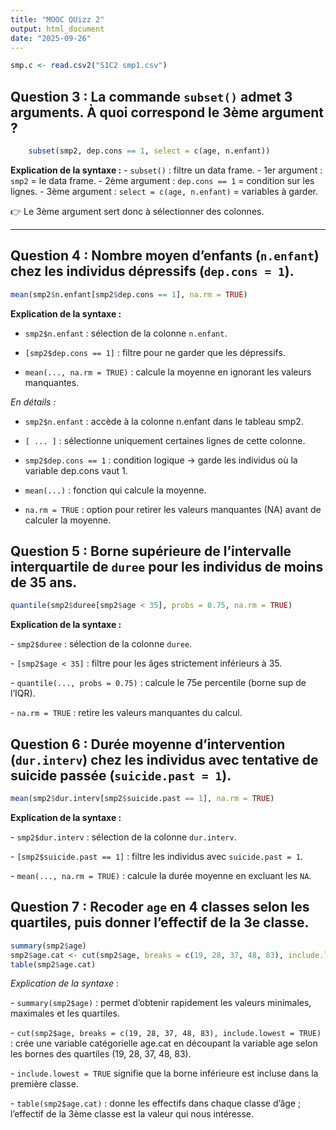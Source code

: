 ```yaml
---
title: "MOOC QUizz 2"
output: html_document
date: "2025-09-26"
---
```


```r
smp.c <- read.csv2("S1C2 smp1.csv")
```

## Question 3 : La commande `subset()` admet 3 arguments. À quoi correspond le 3ème argument ?

```r
    subset(smp2, dep.cons == 1, select = c(age, n.enfant))
```

**Explication de la syntaxe :** - `subset()` : filtre un data frame. - 1er argument : `smp2` = le data frame. - 2ème argument : `dep.cons == 1` = condition sur les lignes. - 3ème argument : `select = c(age, n.enfant)` = variables à garder.

👉 Le 3ème argument sert donc à sélectionner des colonnes.

------------------------------------------------------------------------

## Question 4 : Nombre moyen d’enfants (`n.enfant`) chez les individus dépressifs (`dep.cons = 1`).

```r
mean(smp2$n.enfant[smp2$dep.cons == 1], na.rm = TRUE)
```

**Explication de la syntaxe :**

-   `smp2$n.enfant` : sélection de la colonne `n.enfant`.

-   `[smp2$dep.cons == 1]` : filtre pour ne garder que les dépressifs.

-   `mean(..., na.rm = TRUE)` : calcule la moyenne en ignorant les valeurs manquantes.

*En détails :*

-   `smp2$n.enfant` : accède à la colonne n.enfant dans le tableau smp2.

-   `[ ... ]` : sélectionne uniquement certaines lignes de cette colonne.

-   `smp2$dep.cons == 1` : condition logique → garde les individus où la variable dep.cons vaut 1.

-   `mean(...)` : fonction qui calcule la moyenne.

-   `na.rm = TRUE` : option pour retirer les valeurs manquantes (NA) avant de calculer la moyenne.

## Question 5 : Borne supérieure de l’intervalle interquartile de `duree` pour les individus de moins de 35 ans.

```r
quantile(smp2$duree[smp2$age < 35], probs = 0.75, na.rm = TRUE)
```

**Explication de la syntaxe :**

\- `smp2$duree` : sélection de la colonne `duree`.

\- `[smp2$age < 35]` : filtre pour les âges strictement inférieurs à 35.

\- `quantile(..., probs = 0.75)` : calcule le 75e percentile (borne sup de l’IQR).

\- `na.rm = TRUE` : retire les valeurs manquantes du calcul.

## Question 6 : Durée moyenne d’intervention (`dur.interv`) chez les individus avec tentative de suicide passée (`suicide.past = 1`).

```r
mean(smp2$dur.interv[smp2$suicide.past == 1], na.rm = TRUE)
```

**Explication de la syntaxe :**

\- `smp2$dur.interv` : sélection de la colonne `dur.interv`.

\- `[smp2$suicide.past == 1]` : filtre les individus avec `suicide.past = 1`.

\- `mean(..., na.rm = TRUE)` : calcule la durée moyenne en excluant les `NA`.

## Question 7 : Recoder `age` en 4 classes selon les quartiles, puis donner l’effectif de la 3e classe.

```r
summary(smp2$age)
smp2$age.cat <- cut(smp2$age, breaks = c(19, 28, 37, 48, 83), include.lowest = TRUE)
table(smp2$age.cat)
```

*Explication de la syntaxe* :

\- `summary(smp2$age)` : permet d’obtenir rapidement les valeurs minimales, maximales et les quartiles.

\- `cut(smp2$age, breaks = c(19, 28, 37, 48, 83), include.lowest = TRUE)` : crée une variable catégorielle age.cat en découpant la variable age selon les bornes des quartiles (19, 28, 37, 48, 83).

\- `include.lowest = TRUE` signifie que la borne inférieure est incluse dans la première classe.

\- `table(smp2$age.cat)` : donne les effectifs dans chaque classe d’âge ; l’effectif de la 3ème classe est la valeur qui nous intéresse.
